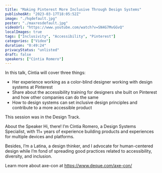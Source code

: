 ```yaml
---
title: "Making Pinterest More Inclusive Through Design Systems"
publishedAt: "2023-03-17T18:05:52Z"
image: "./hqdefault.jpg"
poster: "./maxresdefault.jpg"
videoUrl: "https://www.youtube.com/watch?v=SN4G7MvGGvQ"
localImages: true
tags: ["Inclusivity", "Accessibility", "Pinterest"]
categories: ["Video"]
duration: "0:49:24"
privacyStatus: "unlisted"
draft: false
speakers: ["Cíntia Romero"]
---
```


In this talk, Cíntia will cover three things:

- Her experience working as a color-blind designer working with design systems at Pinterest
- Share about the accessibility training for designers she built on Pinterest and how other companies can do the same
- How to design systems can set inclusive design principles and contribute to a more accessible product

This session was in the Design Track.

About the Speaker
Hi, there! I’m Cíntia Romero, a Design Systems Specialist, with 11+ years of experience building products and experiences for multiple devices and platforms.

Besides, I’m a Latina, a design thinker, and I advocate for human-centered design while I’m fond of spreading good practices related to accessibility, diversity, and inclusion.

Learn more about axe-con at https://www.deque.com/axe-con/

